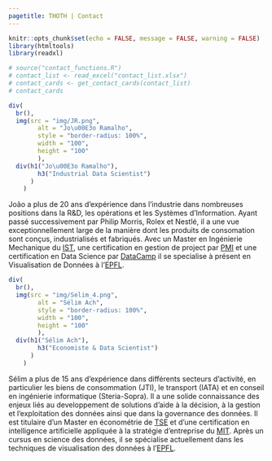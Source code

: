 ```yaml
---
pagetitle: THOTH | Contact
---
```


```r
knitr::opts_chunk$set(echo = FALSE, message = FALSE, warning = FALSE)
library(htmltools)
library(readxl)
```

```r
# source("contact_functions.R")
# contact_list <- read_excel("contact_list.xlsx")
# contact_cards <- get_contact_cards(contact_list)
# contact_cards
```

```r
div(
  br(),
  img(src = "img/JR.png",
        alt = "Jo\u00E3o Ramalho",
        style = "border-radius: 100%",
        width = "100",
        height = "100"
        ),
  div(h1("Jo\u00E3o Ramalho"),
        h3("Industrial Data Scientist")
      )
    )
```

João a plus de 20 ans d'expérience dans l'industrie dans nombreuses positions dans la R&D, les opérations et les Systèmes d'Information. Ayant passé successivement par Philip Morris, Rolex et Nestlé, il a une vue exceptionnellement large de la manière dont les produits de consomation sont conçus, industrialisés et fabriqués. Avec un Master en Ingénierie Mechanique du [IST](http://ist.pt/), une certification en gestion de project par [PMI](https://www.pmi.org/) et une certification en Data Science par [DataCamp](https://www.datacamp.com/) il se specialise à présent en Visualisation de Données à l'[EPFL](https://www.extensionschool.ch/).

```r
div(
  br(),
  img(src = "img/Selim_4.png",
        alt = "Sélim Ach",
        style = "border-radius: 100%",
        width = "100",
        height = "100"
        ),
  div(h1("Sélim Ach"),
        h3("Economiste & Data Scientist")
      )
    )
```

Sélim a plus de 15 ans d'expérience dans différents secteurs d'activité, en particulier les biens de consommation (JTI), le transport (IATA) et en conseil en ingénierie informatique (Steria-Sopra). Il a une solide connaissance des enjeux liés au developpement de solutions d'aide à la décision, à la gestion et l'exploitation des données ainsi que dans la governance des données. Il est titulaire d'un Master en économétrie de [TSE](https://www.tse-fr.eu) et d'une certification en intelligence artificielle appliquée à la stratégie d'entreprise du [MIT](https://executive.mit.edu). Après un cursus en science des données, il se spécialise actuellement dans les techniques de visualisation des données à l'[EPFL](https://www.extensionschool.ch/).


